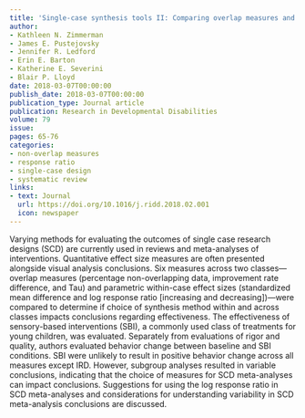 ```yaml
---
title: 'Single-case synthesis tools II: Comparing overlap measures and parametric effect sizes for synthesizing antecedent sensory-based interventions'
author:
- Kathleen N. Zimmerman
- James E. Pustejovsky
- Jennifer R. Ledford
- Erin E. Barton
- Katherine E. Severini
- Blair P. Lloyd
date: 2018-03-07T00:00:00
publish_date: 2018-03-07T00:00:00
publication_type: Journal article
publication: Research in Developmental Disabilities
volume: 79
issue: 
pages: 65-76
categories:
- non-overlap measures
- response ratio
- single-case design
- systematic review
links:
- text: Journal
  url: https://doi.org/10.1016/j.ridd.2018.02.001
  icon: newspaper
---
```


Varying methods for evaluating the outcomes of single case research designs (SCD) are currently used in reviews and meta-analyses of interventions. Quantitative effect size measures are often presented alongside visual analysis conclusions. Six measures across two classes—overlap measures (percentage non-overlapping data, improvement rate difference, and Tau) and parametric within-case effect sizes (standardized mean difference and log response ratio [increasing and decreasing])—were compared to determine if choice of synthesis method within and across classes impacts conclusions regarding effectiveness. The effectiveness of sensory-based interventions (SBI), a commonly used class of treatments for young children, was evaluated. Separately from evaluations of rigor and quality, authors evaluated behavior change between baseline and SBI conditions. SBI were unlikely to result in positive behavior change across all measures except IRD. However, subgroup analyses resulted in variable conclusions, indicating that the choice of measures for SCD meta-analyses can impact conclusions. Suggestions for using the log response ratio in SCD meta-analyses and considerations for understanding variability in SCD meta-analysis conclusions are discussed.

